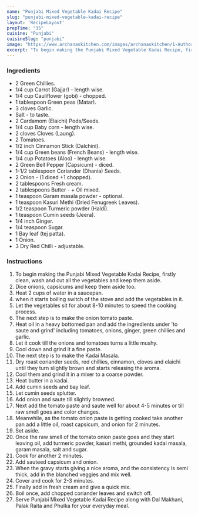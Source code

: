 ---
name: "Punjabi Mixed Vegetable Kadai Recipe"
slug: "punjabi-mixed-vegetable-kadai-recipe"
layout: 'RecipeLayout'
prepTime: "35"
cuisine: "Punjabi"
cuisineSlug: "punjabi"
image: "https://www.archanaskitchen.com/images/archanaskitchen/1-Author/Smitha-Kalluraya/Punjabi_Mixed_Vegetable_Kadai_recipe.jpg"
excerpt: "To begin making the Punjabi Mixed Vegetable Kadai Recipe, firstly clean, wash and cut all the vegetables and keep them aside"
---

### Ingredients

- 2 Green Chillies.
- 1/4 cup Carrot (Gajjar) - length wise.
- 1/4 cup Cauliflower (gobi) - chopped.
- 1 tablespoon Green peas (Matar).
- 3 cloves Garlic.
- Salt - to taste.
- 2 Cardamom (Elaichi) Pods/Seeds.
- 1/4 cup Baby corn - length wise.
- 2 cloves Cloves (Laung).
- 2 Tomatoes.
- 1/2 inch Cinnamon Stick (Dalchini).
- 1/4 cup Green beans (French Beans) - length wise.
- 1/4 cup Potatoes (Aloo) - length wise.
- 2 Green Bell Pepper (Capsicum) - diced.
- 1-1/2 tablespoon Coriander (Dhania) Seeds.
- 2 Onion - (1 diced +1 chopped).
- 2 tablespoons Fresh cream.
- 2 tablespoons Butter - + Oil mixed.
- 1 teaspoon Garam masala powder - optional.
- 1 teaspoon Kasuri Methi (Dried Fenugreek Leaves).
- 1/2 teaspoon Turmeric powder (Haldi).
- 1 teaspoon Cumin seeds (Jeera).
- 1/4 inch Ginger.
- 1/4 teaspoon Sugar.
- 1 Bay leaf (tej patta).
- 1 Onion.
- 3 Dry Red Chilli - adjustable.

### Instructions

1. To begin making the Punjabi Mixed Vegetable Kadai Recipe, firstly clean, wash and cut all the vegetables and keep them aside.
1. Dice onions, capsicums and keep them aside too.
1. Heat 2 cups of water in a saucepan.
1. when it starts boiling switch of the stove and add the vegetables in it.
1. Let the vegetables sit for about 8-10 minutes to speed the cooking process.
1. The next step is to make the onion tomato paste.
1. Heat oil in a heavy bottomed pan and add the ingredients under 'to saute and grind' including tomatoes, onions, ginger, green chillies and garlic.
1. Let it cook till the onions and tomatoes turns a little mushy.
1. Cool down and grind it a fine paste.
1. The next step is to make the Kadai Masala.
1. Dry roast coriander seeds, red chillies, cinnamon, cloves and elaichi until they turn slightly brown and starts releasing the aroma.
1. Cool them and grind it in a mixer to a coarse powder.
1. Heat butter in a kadai.
1. Add cumin seeds and bay leaf.
1. Let cumin seeds splutter.
1. Add onion and saute till slightly browned.
1. Next add the tomato paste and saute well for about 4-5 minutes or till raw smell goes and color changes.
1. Meanwhile, as the tomato onion paste is getting cooked take another pan add a little oil, roast capsicum, and onion for 2 minutes.
1. Set aside.
1. Once the raw smell of the tomato onion paste goes and they start leaving oil, add turmeric powder, kasuri methi, grounded kadai masala, garam masala, salt and sugar.
1. Cook for another 2 minutes.
1. Add sauteed capsicum and onion.
1. When the gravy starts giving a nice aroma, and the consistency is semi thick, add in the blanched veggies and mix well.
1. Cover and cook for 2-3 minutes.
1. Finally add in fresh cream and give a quick mix.
1. Boil once, add chopped coriander leaves and switch off.
1. Serve Punjabi Mixed Vegetable Kadai Recipe along with Dal Makhani, Palak Raita and Phulka for your everyday meal.
